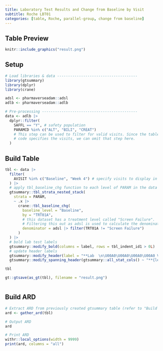 ```yaml
---
title: Laboratory Test Results and Change from Baseline by Visit
subtitle: Roche LBT01
categories: [table, Roche, parallel-group, change from baseline] 
---
```


::: panel-tabset
## Table Preview

```r
knitr::include_graphics("result.png")
```

## Setup

```r
# Load libraries & data -------------------------------------
library(gtsummary)
library(dplyr)
library(crane)

adsl <- pharmaverseadam::adsl
adlb <- pharmaverseadam::adlb

# Pre-processing --------------------------------------------
data <- adlb |>
  dplyr::filter(
    SAFFL == "Y", # safety population
    PARAMCD %in% c("ALT", "BILI", "CREAT") 
    # This step can be used to filter for valid visits. Since the table creation 
    # code specifies the visits, we can omit that step here. 
  )
```

## Build Table

```r
tbl <- data |>
  filter(
    AVISIT %in% c("Baseline", "Week 4") # specify visits to display in table
  ) |>
  # apply tbl_baseline_chg function to each level of PARAM in the data
  gtsummary::tbl_strata_nested_stack(
    strata = PARAM,
    ~ .x |>
      crane::tbl_baseline_chg(
        baseline_level = "Baseline",
        by = "TRT01A",
        # this dataset has a treatment level called "Screen Failure".
        # Filtering this out as adsl is used to calculate the denominator.
        denominator = adsl |> filter(TRT01A != "Screen Failure")
      )
  ) |>
  # bold lab test labels
  gtsummary::modify_bold(columns = label, rows = tbl_indent_id1 > 0L) |>
  # update header labels
  gtsummary::modify_header(label = "**Lab  \n\U00A0\U00A0\U00A0\U00A0 Visit**") |>
  gtsummary::modify_spanning_header(gtsummary::all_stat_cols() ~ "**{level}**  \nN = {n}")

tbl
```

```r
gt::gtsave(as_gt(tbl), filename = "result.png")
```

```r
```

## Build ARD

```r
# Extract ARD from previously created gtsummary table (refer to "Build Table")
ard <- gather_ard(tbl)

# Output ARD
ard
```

```r
# Print ARD
withr::local_options(width = 9999)
print(ard, columns = "all")
```
:::
